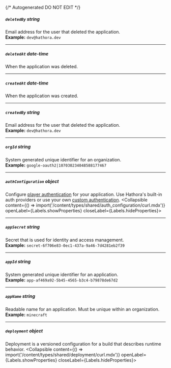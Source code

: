 {/* Autogenerated DO NOT EDIT  */}

##### `deletedBy` _string_
Email address for the user that deleted the application.
<br/>
**Example:** `dev@hathora.dev`

---
##### `deletedAt` _date-time_
When the application was deleted.

---
##### `createdAt` _date-time_
When the application was created.

---
##### `createdBy` _string_
Email address for the user that deleted the application.
<br/>
**Example:** `dev@hathora.dev`

---
##### `orgId` _string_
System generated unique identifier for an organization.
<br/>
**Example:** `google-oauth2|107030234048588177467`

---
##### `authConfiguration` _object_
Configure [player authentication](https://hathora.dev/docs/lobbies\-and\-matchmaking/auth\-service) for your application. Use Hathora's built\-in auth providers or use your own [custom authentication](https://hathora.dev/docs/lobbies\-and\-matchmaking/auth\-service\#custom\-auth\-provider).
<Collapsible content={() => import('/content/types/shared/auth_configuration/curl.mdx')} openLabel={Labels.showProperties} closeLabel={Labels.hideProperties}>
</Collapsible>

---
##### `appSecret` _string_
Secret that is used for identity and access management.
<br/>
**Example:** `secret-6f706e83-0ec1-437a-9a46-7d4281eb2f39`

---
##### `appId` _string_
System generated unique identifier for an application.
<br/>
**Example:** `app-af469a92-5b45-4565-b3c4-b79878de67d2`

---
##### `appName` _string_
Readable name for an application. Must be unique within an organization.
<br/>
**Example:** `minecraft`

---
##### `deployment` _object_
Deployment is a versioned configuration for a build that describes runtime behavior.
<Collapsible content={() => import('/content/types/shared/deployment/curl.mdx')} openLabel={Labels.showProperties} closeLabel={Labels.hideProperties}>
</Collapsible>



